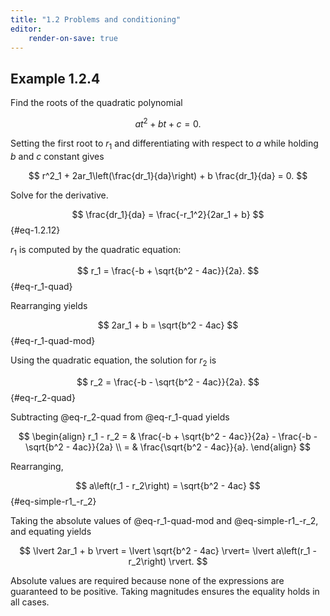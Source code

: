 ```yaml
---
title: "1.2 Problems and conditioning"
editor:
    render-on-save: true
---
```


## Example 1.2.4

Find the roots of the quadratic polynomial

$$
at^2 + bt + c = 0.
$$

Setting the first root to $r_1$ and differentiating with respect to $a$ while
holding $b$ and $c$ constant gives

$$
r^2_1 + 2ar_1\left(\frac{dr_1}{da}\right) + b \frac{dr_1}{da} = 0.
$$

Solve for the derivative.

$$
\frac{dr_1}{da} = \frac{-r_1^2}{2ar_1 + b}
$$ {#eq-1.2.12}

$r_1$ is computed by the quadratic equation:

$$
r_1 = \frac{-b + \sqrt{b^2 - 4ac}}{2a}.
$$ {#eq-r_1-quad}

Rearranging yields

$$
2ar_1 + b = \sqrt{b^2 - 4ac}
$$ {#eq-r_1-quad-mod}

Using the quadratic equation, the solution for $r_2$ is

$$
r_2 = \frac{-b - \sqrt{b^2 - 4ac}}{2a}.
$$ {#eq-r_2-quad}

Subtracting @eq-r_2-quad from @eq-r_1-quad yields

$$
\begin{align}
r_1 - r_2 = & \frac{-b + \sqrt{b^2 - 4ac}}{2a} - \frac{-b - \sqrt{b^2 - 4ac}}{2a} \\
= & \frac{\sqrt{b^2 - 4ac}}{a}.
\end{align}
$$

Rearranging,

$$
a\left(r_1 - r_2\right) = \sqrt{b^2 - 4ac}
$$ {#eq-simple-r1_-r_2}

Taking the absolute values of @eq-r_1-quad-mod and @eq-simple-r1_-r_2, and
equating yields

$$
\lvert 2ar_1 + b \rvert = \lvert \sqrt{b^2 - 4ac} \rvert= \lvert a\left(r_1 - r_2\right) \rvert.
$$

Absolute values are required because none of the expressions are guaranteed to
be positive. Taking magnitudes ensures the equality holds in all cases.
